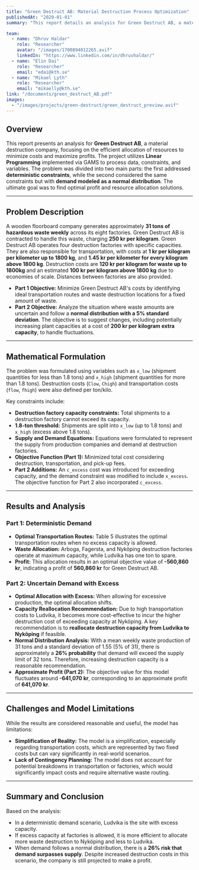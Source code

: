 ```yaml
---
title: "Green Destruct AB: Material Destruction Process Optimization"
publishedAt: "2020-01-01"
summary: "This report details an analysis for Green Destruct AB, a material destruction company, using Linear Programming to optimize resource allocation and minimize costs for hazardous waste management. It explores deterministic and normally distributed demand scenarios."

team:
  - name: "Dhruv Haldar"
    role: "Researcher"
    avatar: "/images/1700894012265.avif"
    linkedIn: "https://www.linkedin.com/in/dhruvhaldar/"
  - name: "Elin Dai"
    role: "Researcher"
    email: "edai@kth.se"
  - name: "Mikael Lyth"
    role: "Researcher"
    email: "mikaelly@kth.se"
link: "/documents/green_destruct_AB.pdf"
images:
  - "/images/projects/green-destruct/green_destruct_preview.avif"
---
```


## Overview

This report presents an analysis for **Green Destruct AB**, a material destruction company, focusing on the efficient allocation of resources to minimize costs and maximize profits. The project utilizes **Linear Programming** implemented via GAMS to process data, constraints, and variables. The problem was divided into two main parts: the first addressed **deterministic constraints**, while the second considered the same constraints but with **demand modeled as a normal distribution**. The ultimate goal was to find optimal profit and resource allocation solutions.

---

## Problem Description

A wooden floorboard company generates approximately **31 tons of hazardous waste weekly** across its eight factories. Green Destruct AB is contracted to handle this waste, charging **250 kr per kilogram**. Green Destruct AB operates four destruction factories with specific capacities. They are also responsible for transportation, with costs at **1 kr per kilogram per kilometer up to 1800 kg**, and **1.45 kr per kilometer for every kilogram above 1800 kg**. Destruction costs are **120 kr per kilogram for waste up to 1800kg** and an estimated **100 kr per kilogram above 1800 kg** due to economies of scale. Distances between factories are also provided.

* **Part 1 Objective:** Minimize Green Destruct AB's costs by identifying ideal transportation routes and waste destruction locations for a fixed amount of waste.
* **Part 2 Objective:** Analyze the situation where waste amounts are uncertain and follow a **normal distribution with a 5% standard deviation**. The objective is to suggest changes, including potentially increasing plant capacities at a cost of **200 kr per kilogram extra capacity**, to handle fluctuations.

---

## Mathematical Formulation

The problem was formulated using variables such as `x_low` (shipment quantities for less than 1.8 tons) and `x_high` (shipment quantities for more than 1.8 tons). Destruction costs (`Clow`, `Chigh`) and transportation costs (`flow`, `fhigh`) were also defined per ton/kilo.

Key constraints include:
* **Destruction factory capacity constraints:** Total shipments to a destruction factory cannot exceed its capacity.
* **1.8-ton threshold:** Shipments are split into `x_low` (up to 1.8 tons) and `x_high` (excess above 1.8 tons).
* **Supply and Demand Equations:** Equations were formulated to represent the supply from production companies and demand at destruction factories.
* **Objective Function (Part 1):** Minimized total cost considering destruction, transportation, and pick-up fees.
* **Part 2 Additions:** An `c_excess` cost was introduced for exceeding capacity, and the demand constraint was modified to include `x_excess`. The objective function for Part 2 also incorporated `c_excess`.

---

## Results and Analysis

### Part 1: Deterministic Demand
* **Optimal Transportation Routes:** Table 5 illustrates the optimal transportation routes when no excess capacity is allowed.
* **Waste Allocation:** Arboga, Fagersta, and Nyköping destruction factories operate at maximum capacity, while Ludvika has one ton to spare.
* **Profit:** This allocation results in an optimal objective value of **-560,860 kr**, indicating a profit of **560,860 kr** for Green Destruct AB.

### Part 2: Uncertain Demand with Excess
* **Optimal Allocation with Excess:** When allowing for excessive production, the optimal allocation shifts.
* **Capacity Reallocation Recommendation:** Due to high transportation costs to Ludvika, it becomes more cost-effective to incur the higher destruction cost of exceeding capacity at Nyköping. A key recommendation is to **reallocate destruction capacity from Ludvika to Nyköping** if feasible.
* **Normal Distribution Analysis:** With a mean weekly waste production of 31 tons and a standard deviation of 1.55 (5% of 31), there is approximately a **26% probability** that demand will exceed the supply limit of 32 tons. Therefore, increasing destruction capacity is a reasonable recommendation.
* **Approximate Profit (Part 2):** The objective value for this model fluctuates around **-641,070 kr**, corresponding to an approximate profit of **641,070 kr**.

---

## Challenges and Model Limitations

While the results are considered reasonable and useful, the model has limitations:
* **Simplification of Reality:** The model is a simplification, especially regarding transportation costs, which are represented by two fixed costs but can vary significantly in real-world scenarios.
* **Lack of Contingency Planning:** The model does not account for potential breakdowns in transportation or factories, which would significantly impact costs and require alternative waste routing.

---

## Summary and Conclusion

Based on the analysis:
* In a deterministic demand scenario, Ludvika is the site with excess capacity.
* If excess capacity at factories is allowed, it is more efficient to allocate more waste destruction to Nyköping and less to Ludvika.
* When demand follows a normal distribution, there is a **26% risk that demand surpasses supply**. Despite increased destruction costs in this scenario, the company is still projected to make a profit.
